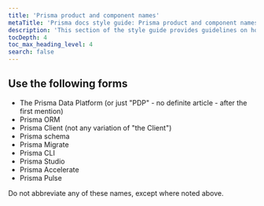 ```yaml
---
title: 'Prisma product and component names'
metaTitle: 'Prisma docs style guide: Prisma product and component names'
description: 'This section of the style guide provides guidelines on how to refer to Prisma products and components.'
tocDepth: 4
toc_max_heading_level: 4
search: false
---
```


## Use the following forms

- The Prisma Data Platform (or just "PDP" - no definite article - after the first mention)
- Prisma ORM
- Prisma Client (not any variation of "the Client")
- Prisma schema
- Prisma Migrate
- Prisma CLI
- Prisma Studio
- Prisma Accelerate
- Prisma Pulse

Do not abbreviate any of these names, except where noted above.
